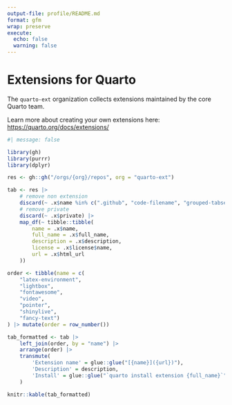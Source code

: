 ```yaml
---
output-file: profile/README.md
format: gfm
wrap: preserve
execute: 
  echo: false
  warning: false
---
```


# Extensions for Quarto

The `quarto-ext` organization collects extensions maintained by the core Quarto team. 

Learn more about creating your own extensions here: <https://quarto.org/docs/extensions/>

```r
#| message: false

library(gh)
library(purrr)
library(dplyr)

res <- gh::gh("/orgs/{org}/repos", org = "quarto-ext") 

tab <- res |> 
    # remove non extension
    discard(~ .x$name %in% c(".github", "code-filename", "grouped-tabsets")) |>
    # remove private
    discard(~ .x$private) |>
    map_df(~ tibble::tibble(
        name = .x$name,
        full_name = .x$full_name,
        description = .x$description,
        license = .x$license$name,
        url = .x$html_url
    ))

order <- tibble(name = c(
    "latex-environment",
    "lightbox",
    "fontawesome",
    "video", 
    "pointer", 
    "shinylive", 
    "fancy-text")
) |> mutate(order = row_number())

tab_formatted <- tab |>
    left_join(order, by = "name") |>
    arrange(order) |>
    transmute(
        'Extension name' = glue::glue("[{name}]({url})"),
        'Description' = description,
        'Install' = glue::glue("`quarto install extension {full_name}`")
    )

knitr::kable(tab_formatted)
```
